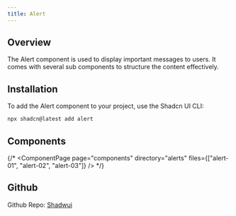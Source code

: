 ```yaml
---
title: Alert
---
```



## Overview

The Alert component is used to display important messages to users. It comes with several sub components to structure the content effectively.

## Installation

To add the Alert component to your project, use the Shadcn UI CLI:

```bash
npx shadcn@latest add alert
```

## Components

{/* <ComponentPage
  page="components"
  directory="alerts"
  files={["alert-01", "alert-02", "alert-03"]}
/> */}

## Github

Github Repo: [Shadwui](https://github.com/sahilkumardev/shadwui)
